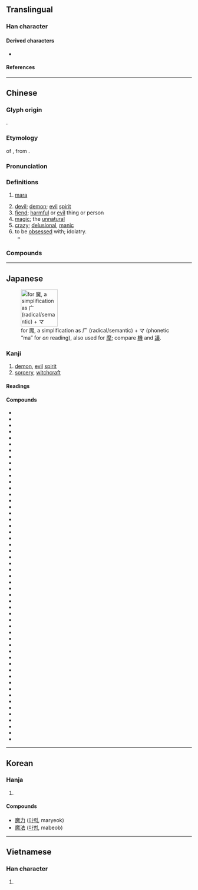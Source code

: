 {{character info}}
==Translingual==

===Han character===
{{Han char|rn=194|rad=鬼|as=11|sn=21|four=00213|canj=ICHUI,IDHUI,IDHI|ids=⿸麻鬼}}

====Derived characters====
* {{l|mul|[[𭤞]], [[𤜘]], [[𮫩]]}}

====References====
{{Han ref|kx=1462.670|dkj=45906|dj=1997.020|hdz=74436.110|uh=9B54}}

----

==Chinese==
{{zh-forms}}

===Glyph origin===
{{Han etym}}
{{Han compound|麻|鬼|t2=demon|ls=psc|c1=p|c2=s}}.

===Etymology===
{{clipping|zh}} of {{ltc-l|魔羅}}, from {{bor|zh|sa|मार||[[killing]]; [[death]]; [[destroyer]]; [[demon]]}}.

===Pronunciation===
{{zh-pron
|m=mó
|m-s=mo2
|c=mo1,mo4
|c-t=
|g=
|h=pfs=mô
|j=me1
|mb=mǒ̤
|md=
|mn=mô͘
|mn-t=mo5
|w=
|x=
|mc=y
|oc=y
|cat=n,a
}}

===Definitions===
{{zh-hanzi}}

# {{lb|zh|Buddhism}} [[mara]] {{gloss|demon}}
# [[devil]]; [[demon]]; [[evil]] [[spirit]]
# [[fiend]]; [[harmful]] or [[evil]] thing or person
# [[magic]];  the [[unnatural]]
# [[crazy]]; [[delusional]], [[manic]]
# to be [[obsessed]] with; idolatry.
#* {{zh-x|寶-釵 道：「可 真 是 詩 魔 了。」|Baochai says: “[She] really has been under a poetry '''craze'''.”|ref=Hongloumeng}}

===Compounds===
{{zh-der|魔道|魔法|魔法石|魔方|魔高一尺，道高一丈|魔怪|魔鬼|魔窟|魔力|魔難|魔術|魔頭|魔王|魔影|魔芋|魔掌|魔杖|魔障|魔爪|惡魔|妖魔鬼怪|入魔|天魔舞|伏魔大帝|寶魔|妖魔|好事多魔|天魔外道|睡魔|牛魔王|病魔|瘋魔|潑魔|狐媚魔道|混世魔王|文魔|面魔羅|著魔/着魔|魔術方塊|走魔入火|魔鬼湖|群魔亂舞|鬧魔|魔棍|魔板|風魔|魔術師|魔鏡|魔電|邪魔|魔手|魔念|魘魔法|魔鬼身材|魔鬼學派|魔駝|魔音傳腦|魔術數字|魔羅|魔笛|魔王夜叉|魔星|魔意|魔怔|魔幻|魔山|魔宮|魔合羅|魔瓶|風魔九伯|魔數|變魔術|花魔酒病|走火入魔|魔媼|詩魔|邪魔外道|魔術蛇|魔咒|道高一尺，魔高一丈}}

----

==Japanese==
[[File:RYAKUJI ma.png|thumb|right|100px|{{w|Ryakuji}} for 魔, a {{w|phono-semantic}} simplification as 广 (radical/semantic) + マ (phonetic “ma” for ''on'' reading), also used for [[摩#Japanese|摩]]; compare [[機#Japanese|機]] and [[議#Japanese|議]].]]

===Kanji===
{{ja-kanji|rs=鬼11|grade=c}}

# [[demon]], [[evil]] [[spirit]]
# [[sorcery]], [[witchcraft]]

====Readings====
{{ja-readings
|goon=ま
|kanon=ば
}}

====Compounds====
{{der-top|Compounds}}
* {{ja-r|閻魔|^えんま}}
* {{ja-r|妖魔|ようま}}
* {{ja-r|霊魔|れいま}}
* {{ja-r|邪魔|じゃま}}
* {{ja-r|魔鬼|まき}}
* {{ja-r|魔王|まおう}}
* {{ja-r|魔%界|ま%かい}}
* {{ja-r|魔%境|ま%きょう}}
* {{ja-r|魔%窟|ま%くつ}}
* {{ja-r|魔手|ましゅ}}
* {{ja-r|邪魔|じゃま}}
* {{ja-r|魔%性|ま%しょう}}
* {{ja-r|悪%魔|あく%ま}}
* {{ja-r|悪%魔主義|あく%ましゅぎ}}
* {{ja-r|魔神|まじん}}
* {{ja-r|魔弾|まだん}}
* {{ja-r|魔%酔|ま%すい}}
* {{ja-r|魔%睡|ま%すい}}
* {{ja-r|魔羅|まら}}
* {{ja-r|魔%物|ま%もの}}
* {{ja-r|魔%者|ま%もの}}
* {{ja-r|天魔|てんま}}
* {{ja-r|病魔|びょうま}}
* {{ja-r|水%魔|すい%ま}}
* {{ja-r|魔羅|まら}}
* {{ja-r|魔幻|まげん}}
* {{ja-r|魔術|まじゅつ}}
* {{ja-r|魔%術師|ま%じゅつし}}
* {{ja-r|魔%術士|ま%じゅつし}}
* {{ja-r|魔道|まどう}}
* {{ja-r|魔%道師|ま%どうし}}
* {{ja-r|魔%道士|ま%どうし}}
* {{ja-r|魔導|まどう}}
* {{ja-r|魔%導師|ま%どうし}}
* {{ja-r|魔%導士|ま%どうし}}
* {{ja-r|魔法|まほう}}
* {{ja-r|魔%法円|ま%ほうえん}}
* {{ja-r|魔%法師|ま%ほうし}}
* {{ja-r|魔%法士|ま%ほうし}}
* {{ja-r|魔人|まじん}}
* {{ja-r|魔女|まじょ}}
* {{ja-r|魔男|まだん}}
* {{ja-r|破魔|はま}}
* {{ja-r|祓%魔|ふつ%ま}}
* {{ja-r|魔%力|ま%りょく}}
* {{ja-r|放火%魔|ほうか%ま}}
* {{ja-r|魔%法瓶|ま%ほうびん}}
* {{ja-r|使い魔|つかいま}}
* {{ja-r|魔が差す|まがさす}}
* {{ja-r|魔の海|ま-の-うみ}}
* {{ja-r|魔除け|まよけ}}
* {{ja-r|お邪魔%虫|おじゃま%むし}}
* {{ja-r|誤魔化す|ごまかす}}
{{der-bottom}}

----

==Korean==

===Hanja===
{{ko-hanja|마}}

# {{rfdef|ko|sort=鬼11}}

====Compounds====
* [[魔力]] ([[마력]], maryeok)
* [[魔法]] ([[마법]], mabeob)

----

==Vietnamese==

===Han character===
{{vi-readings|reading=[[ma]]|rs=鬼11}}

# {{rfdef|vi|sort=鬼11}}